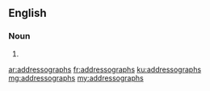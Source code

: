 ==English==

===Noun===
{{head|en|plural}}

# {{plural of|addressograph|lang=en}}

[[ar:addressographs]]
[[fr:addressographs]]
[[ku:addressographs]]
[[mg:addressographs]]
[[my:addressographs]]